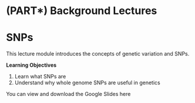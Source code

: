 # (PART\*) Background Lectures {-}

# SNPs

This lecture module introduces the concepts of genetic variation and SNPs.

**Learning Objectives**

1. Learn what SNPs are 
1. Understand why whole genome SNPs are useful in genetics



You can view and download the Google Slides here